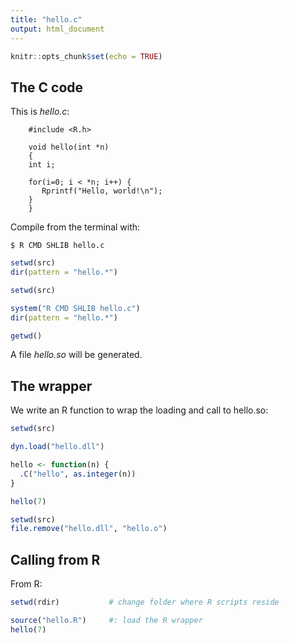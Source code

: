 ```yaml
---
title: "hello.c"
output: html_document
---
```


```r
knitr::opts_chunk$set(echo = TRUE)
```

## The C code
This is _hello.c_:
```
    #include <R.h>

    void hello(int *n)
    {
    int i;
    
    for(i=0; i < *n; i++) {
       Rprintf("Hello, world!\n");
    }
    }
```

Compile from the terminal with:

    $ R CMD SHLIB hello.c
    
```r
setwd(src)
dir(pattern = "hello.*")
```

    
```r
setwd(src)

system("R CMD SHLIB hello.c")
dir(pattern = "hello.*")
```


```r
getwd()
```


A file _hello.so_ will be generated.

## The wrapper
We write an R function to wrap the loading and call to hello.so:
```r
setwd(src)

dyn.load("hello.dll")

hello <- function(n) {
  .C("hello", as.integer(n))
}

hello(7)
```


```r
setwd(src)
file.remove("hello.dll", "hello.o")
```

## Calling from R

From R:
```r
setwd(rdir)           # change folder where R scripts reside

source("hello.R")     #: load the R wrapper
hello(7)
```


